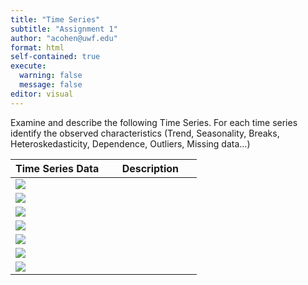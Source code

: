 ```yaml
---
title: "Time Series"
subtitle: "Assignment 1"
author: "acohen@uwf.edu"
format: html
self-contained: true
execute: 
  warning: false
  message: false
editor: visual
---
```


Examine and describe the following Time Series. For each time series identify the observed characteristics (Trend, Seasonality, Breaks, Heteroskedasticity, Dependence, Outliers, Missing data...)

+-----------------------------------+-----------------------------------+
| Time Series Data                  | Description                       |
+===================================+===================================+
| ![](tsdata/TS1.png)               |                                   |
+-----------------------------------+-----------------------------------+
| ![](tsdata/TS2.png)               |                                   |
+-----------------------------------+-----------------------------------+
| ![](tsdata/TS3.png)               |                                   |
+-----------------------------------+-----------------------------------+
| ![](tsdata/TS4.png)               |                                   |
+-----------------------------------+-----------------------------------+
| ![](tsdata/TS5.png)               |                                   |
+-----------------------------------+-----------------------------------+
| ![](tsdata/TS6.png)               |                                   |
+-----------------------------------+-----------------------------------+
| ![](tsdata/TS9.png)               |                                   |
+-----------------------------------+-----------------------------------+



